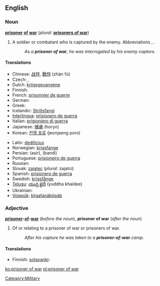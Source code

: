 ==English==

===Noun===
{{wikipedia}}
'''[[prisoner]] [[of]] [[war]]''' (''plural:'' '''[[prisoners of war]]''')

# A soldier or combatant who is captured by the enemy.  Abbreviations {{term|POW}}, {{term|PW}}.
#: ''As a '''prisoner of war''', he was interrogated by his enemy captors.''

====Translations====
{{trans-top|soldier or combatant captured by the enemy}}
* Chinese: [[战俘]], [[戰俘]] (zhàn fú)
* Czech: {{t-|cs|zajatec|m}}, {{t-|cs|válečný zajatec|m}}
* Dutch: [[krijgsgevangene]]
* Finnish: {{t-|fi|sotavanki}}
* French: [[prisonnier de guerre]] {{m}}
* German: {{t-|de|Kriegsgefangene|m}}
* Greek: {{t-|el|αιχμάλωτος πολέμου|tr=ekhmálotos polému|sc=Grek}}
* Icelandic: [[Stríðsfangi]] {{m}}
* [[Interlingua]]: [[prisionero de guerra]]
* Italian: [[prigioniero di guerra]] {{m}}
* Japanese: [[捕虜]] (horyo)
* Korean: [[전쟁 포로]] (jeonjaeng poro)
{{trans-mid}}
* Latin: [[dediticius]] {{m}}
* Norwegian: [[krigsfange]] {{m}}
* Persian: {{fa-Arab|[[اسیر]]}} (asir), {{fa-Arab|[[بندی]]}} (bandi)
* Portuguese: [[prisioneiro de guerra]] {{m}}
* Russian: {{t+|ru|военнопленный|m|tr=vojennoplénnyj|sc=Cyrl}}
* Slovak: [[zajatec]] {{m}} (''plural:'' zajatci)
* Spanish: [[prisionero de guerra]] {{m}}
* Swedish: [[krigsfånge]]
* [[Telugu]]: [[యుద్ధ ఖైదీ]] (yuddha khaidee)
* Ukrainian: {{t+|uk|бранець|m|tr=bránets'|sc=Cyrl|xs=Ukrainian}}
* [[Volapük]]: [[kligafanäböpäb]]
{{trans-bottom}}

===Adjective===
'''[[prisoner]]-[[of]]-[[war]]''' (''before the noun''), '''prisoner of war''' (''after the noun'')

# Of or relating to a prisoner of war or prisoners of war.
#: ''After his capture he was taken to a '''prisoner-of-war''' camp.''

====Translations====
{{trans-top|of or relating to prisoner of war}}
* Finnish: [[sotavanki]]-
{{trans-mid}}
{{trans-bottom}}

[[Category:Military]]

[[ko:prisoner of war]]
[[pl:prisoner of war]]